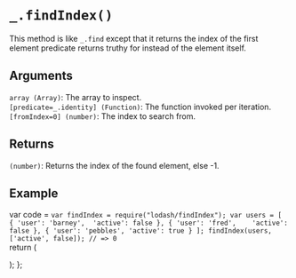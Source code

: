 # `_.findIndex()`

This method is like `_.find` except that it returns the index of the first element predicate returns truthy for instead of the element itself.

## Arguments
`array (Array)`: The array to inspect.  
`[predicate=_.identity] (Function)`: The function invoked per iteration.  
`[fromIndex=0] (number)`: The index to search from.  

## Returns
`(number)`: Returns the index of the found element, else -1.

## Example


var code =  `var findIndex = require("lodash/findIndex");
var users = [
  { 'user': 'barney',  'active': false },
  { 'user': 'fred',    'active': false },
  { 'user': 'pebbles', 'active': true }
];
findIndex(users, ['active', false]);
// => 0
`   
  return (
    <div>
      <Embed source={code} />
    </div>
  );
};

<Demo/>



